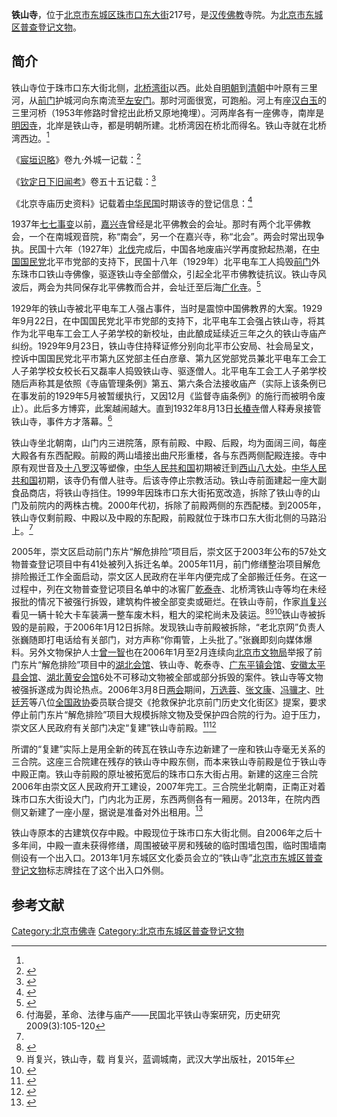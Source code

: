 '''铁山寺'''，位于[[北京市|北京市]][[东城区_(北京市)|东城区]][[珠市口东大街|珠市口东大街]]217号，是[[汉传佛教|汉传佛教]]寺院。为[[北京市东城区普查登记文物|北京市东城区普查登记文物]]。

==简介==
铁山寺位于珠市口东大街北侧，[[北桥湾街|北桥湾街]]以西。此处自[[明朝|明朝]]到[[清朝|清朝]]中叶原有三里河，从[[正阳门|前门]]护城河向东南流至[[左安门|左安门]]。那时河面很宽，可跑船。河上有座[[汉白玉|汉白玉]]的三里河桥（1953年修路时曾挖出此桥又原地掩埋）。河两岸各有一座佛寺，南岸是[[明因寺|明因寺]]，北岸是铁山寺，都是明朝所建。北桥湾因在桥北而得名。铁山寺就在北桥湾西边。<ref name=xfx/>

《[[宸垣识略|宸垣识略]]》卷九·外城一记载：<ref> {{Cite book | author =  吴长元| title = 宸垣识略| location = 北京 | publisher = 北京古籍出版社 | date = 1982年 | pages = 165 | ISBN =  | accessdate =  | url =  | language =  | quote =  }} </ref>
{{引用|铁山寺在三里河桥西，明[[正德_(明朝)|正德]]间僧宗洪号铁山者募缘修桥，有修撰[[周叙|周叙]]《重修三里河碑》。}}

《[[钦定日下旧闻考|钦定日下旧闻考]]》卷五十五记载：<ref> {{Cite book | author =  于敏中 等编纂| title = 日下旧闻考 | location = 北京 | publisher = 北京古籍出版社 | date = 1983年 | pages =  | ISBN =  | accessdate =  | url =  | language =  | quote =  }} </ref>
{{引用|原：《重建三里河桥碑》在桥西铁山寺。碑建于正徳十二年，[[翰林院|翰林院]]修撰[[江阴|江阴]][[周叙|周叙]]撰文，铁山寺僧宗洪号也。（《析津日记）》}}

《北京寺庙历史资料》记载着[[中华民国|中华民国]]时期该寺的登记信息：<ref> {{Cite book | author =  北京市档案馆编 | title =北京寺庙历史资料  | location = 北京 | publisher =  北京档案出版社| date = 1997年 | pages = 76 | ISBN = 9787800197475 | accessdate =  | url =  | language =  | quote =  }} </ref>
{{引用|铁山寺，坐落外一区东珠市口九十三号，建于清初，属募建。本庙面积三亩半，房屋五十七间。管理及使用状况为由本庙僧人烧香供佛。庙内法物有观音像一尊，站童两尊，佛一尊，木罗汉十八尊，坐、站韦驮各一尊，磁供一堂，铁鼎两座，钟一口，鼓一面，磬一口，木鱼一个，铁錪一个，另有石碑大小三座，树五株。}}

1937年[[七七事变|七七事变]]以前，[[嘉兴寺|嘉兴寺]]曾经是北平佛教会的会址。那时有两个北平佛教会，一个在南城观音院，称“南会”，另一个在嘉兴寺，称“北会”。两会时常出现争执。民国十六年（1927年）[[北伐|北伐]]完成后，中国各地废庙兴学再度掀起热潮，在[[中国国民党|中国国民党]]北平市党部的支持下，民国十八年（1929年）北平电车工人捣毁[[正阳门|前门]]外东珠市口铁山寺佛像，驱逐铁山寺全部僧众，引起全北平市佛教徒抗议。铁山寺风波后，两会为共同保存北平佛教而合并，会址迁至后海[[广化寺|广化寺]]。<ref>{{Cite web |url =  http://www.foyuan.net/article-173082-1.html|title = 嘉兴寺往事谈 |author =  |date =2010-12-25  |publisher =  佛缘网站|language =  |accessdate =  |quote =  }}</ref>

1929年的铁山寺被北平电车工人强占事件，当时是震惊中国佛教界的大案。1929年9月22日，在中国国民党北平市党部的支持下，北平电车工会强占铁山寺，将其作为北平电车工会工人子弟学校的新校址，由此酿成延续近三年之久的铁山寺庙产纠纷。1929年9月23日，铁山寺住持释证修分别向北平市公安局、社会局呈文，控诉中国国民党北平市第九区党部主任白彦章、第九区党部党员兼北平电车工会工人子弟学校女校长石又磊率人捣毁铁山寺、驱逐僧人。北平电车工会工人子弟学校随后声称其是依照《寺庙管理条例》第五、第六条合法接收庙产（实际上该条例已在事发前的1929年5月被暂缓执行，又因12月《监督寺庙条例》的施行而被明令废止）。此后多方博弈，此案越闹越大。直到1932年8月13日[[长椿寺|长椿寺]]僧人释寿泉接管铁山寺，事件方才落幕。<ref>付海晏，革命、法律与庙产——民国北平铁山寺案研究，历史研究2009(3):105-120</ref>

铁山寺坐北朝南，山门内三进院落，原有前殿、中殿、后殿，均为面阔三间，每座大殿各有东西配殿。前殿的两山墙接出曲尺形重楼，各与东西两侧配殿连接。寺中原有观世音及[[十八罗汉|十八罗汉]]等塑像，[[中华人民共和国|中华人民共和国]]初期被迁到[[西山八大处|西山八大处]]。[[中华人民共和国|中华人民共和国]]初期，该寺仍有僧人驻寺。后该寺停止宗教活动。铁山寺前面建起一座大副食品商店，将铁山寺挡住。1999年因珠市口东大街拓宽改造，拆除了铁山寺的山门及前院内的两株古槐。2000年代初，拆除了前殿两侧的东西配楼。到2005年，铁山寺仅剩前殿、中殿以及中殿的东配殿，前殿就位于珠市口东大街北侧的马路沿上。<ref name=xfx/>

2005年，崇文区启动前门东片“解危排险”项目后，崇文区于2003年公布的57处文物普查登记项目中有41处被列入拆迁名单。2005年11月，前门修缮整治项目解危排险搬迁工作全面启动，崇文区人民政府在半年内便完成了全部搬迁任务。在这一过程中，列在文物普查登记项目名单中的冰窖厂[[乾泰寺|乾泰寺]]、北桥湾铁山寺等均在未经报批的情况下被强行拆毁，建筑构件被全部变卖或砸烂。在铁山寺前，作家[[肖复兴|肖复兴]]看见一辆十轮大卡车装满一整车废木料，粗大的梁柁尚未及装运。<ref>{{cite news |language =  |author = 丁筱净|coauthors =  |url =  |title = 前门改造是与非 |publisher = 民生周刊2013年第27期 |pages =  |date =  |accessdate = }}</ref><ref name=xfx>肖复兴，铁山寺，载 肖复兴，蓝调城南，武汉大学出版社，2015年</ref><ref>{{cite news|language =|author =|coauthors =|url =http://news.xinhuanet.com/society/2011-08/03/c_121762328.htm|title =胡同迷6年拍摄北京千条胡同 建胡同资料库|publisher =新华网|pages =|date =2011-08-03|accessdate =|deadurl =yes|archiveurl =https://web.archive.org/web/20161225082313/http://news.xinhuanet.com/society/2011-08/03/c_121762328.htm|archivedate =2016-12-25}}</ref>铁山寺被拆毁的是前殿，于2006年1月12日拆除。发现铁山寺前殿被拆除，“老北京网”负责人张巍随即打电话给有关部门，对方声称“你甭管，上头批了。”张巍即刻向媒体爆料。另外文物保护人士[[曾一智|曾一智]]也在2006年1月至2月连续向[[北京市文物局|北京市文物局]]举报了前门东片“解危排险”项目中的[[北京湖北会馆|湖北会馆]]、铁山寺、乾泰寺、[[北京广东平镇会馆|广东平镇会馆]]、[[北京安徽太平县会馆|安徽太平县会馆]]、[[北京湖北黄安会馆|湖北黄安会馆]]6处不可移动文物被全部或部分拆毁的案件。铁山寺等文物被强拆遂成为舆论热点。2006年3月8日[[两会|两会]]期间，[[万选蓉|万选蓉]]、[[张文康|张文康]]、[[冯骥才|冯骥才]]、[[叶廷芳|叶廷芳]]等八位[[全国政协|全国政协]]委员联合提交《抢救保护北京前门历史文化街区》提案，要求停止前门东片“解危排险”项目大规模拆除文物及受保护四合院的行为。迫于压力，崇文区人民政府有关部门决定“复建”铁山寺前殿。<ref>{{cite news |language =  |author = |coauthors =  |url =http://zqb.cyol.com/content/2007-04/04/content_1721636.htm  |title = "老北京网"的穷掌柜 |publisher = 中国青年报 |pages =  |date = 2007-04-04 |accessdate = }}</ref><ref>{{cite news|language =|author =|coauthors =|url =http://bj.xinhuanet.com/bjpd_sdzx/2006-03/09/content_6423757.htm|title =八委员联合提案“前门地区古建筑亟待保护”|publisher =新华网|pages =|date =2006-03-09|accessdate =|deadurl =yes|archiveurl =https://web.archive.org/web/20070205100922/http://www.bj.xinhuanet.com/bjpd_sdzx/2006-03/09/content_6423757.htm|archivedate =2007-02-05}}</ref>

所谓的“复建”实际上是用全新的砖瓦在铁山寺东边新建了一座和铁山寺毫无关系的三合院。这座三合院建在残存的铁山寺中殿东侧，而本来铁山寺前殿是位于铁山寺中殿正南。铁山寺前殿的原址被拓宽后的珠市口东大街占用。新建的这座三合院2006年由崇文区人民政府开工建设，2007年完工。三合院坐北朝南，正南正对着珠市口东大街设大门，门内北为正房，东西两侧各有一厢房。2013年，在院内西侧又新建了一座小屋，据说是准备对外出租用。<ref>{{cite news |language =  |author =  |coauthors =  |url = http://www.chinadaily.com.cn/hqgj/jryw/2013-11-25/content_10663300.html |title = 复建文物内又有人在施工 这些人在铁山寺捣鼓啥 |publisher = 中文国际 |pages =  |date = 2013-11-25 |accessdate =  |archive-url = https://web.archive.org/web/20161225080815/http://www.chinadaily.com.cn/hqgj/jryw/2013-11-25/content_10663300.html |archive-date = 2016-12-25 |dead-url = yes }}</ref>

铁山寺原本的古建筑仅存中殿。中殿现位于珠市口东大街北侧。自2006年之后十多年间，中殿一直未获得修缮，周围被破平房和残破的临时围墙包围，临时围墙南侧设有一个出入口。2013年1月东城区文化委员会立的“铁山寺”[[北京市东城区普查登记文物|北京市东城区普查登记文物]]标志牌挂在了这个出入口外侧。

== 参考文献 ==
{{Reflist|2}}

[[Category:北京市佛寺|Category:北京市佛寺]]
[[Category:北京市东城区普查登记文物|Category:北京市东城区普查登记文物]]